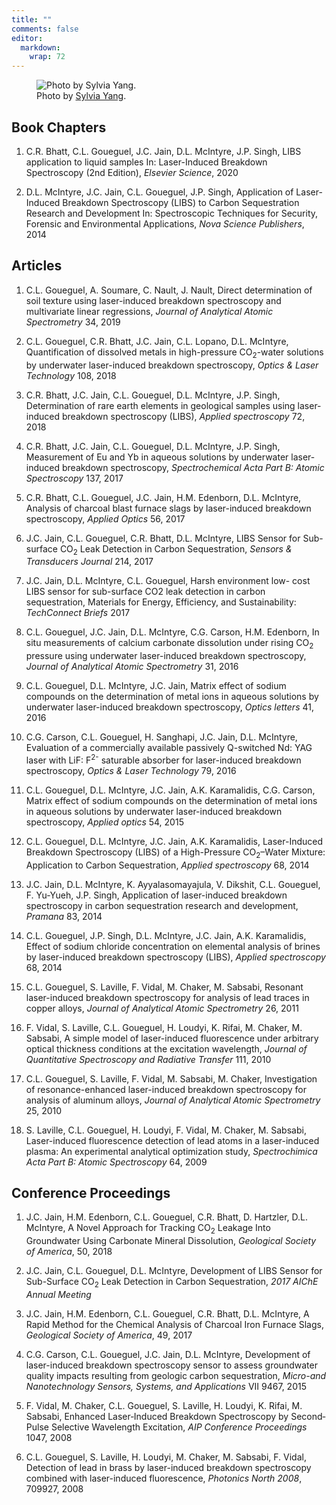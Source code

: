 ```yaml
---
title: ""
comments: false
editor: 
  markdown: 
    wrap: 72
---
```


![Photo by [Sylvia
Yang](https://unsplash.com/photos/book-lot-on-shelf-_ar2ENzmqb0?utm_content=creditShareLink&utm_medium=referral&utm_source=unsplash).](images/sylviaYang_unsplash.png){fig-align="center"}

::: justified
## Book Chapters

1.  C.R. Bhatt, C.L. Goueguel, J.C. Jain, D.L. McIntyre, J.P. Singh,
    LIBS application to liquid samples In: Laser-Induced Breakdown
    Spectroscopy (2nd Edition), *Elsevier Science*, 2020

2.  D.L. McIntyre, J.C. Jain, C.L. Goueguel, J.P. Singh, Application of
    Laser-Induced Breakdown Spectroscopy (LIBS) to Carbon Sequestration
    Research and Development In: Spectroscopic Techniques for Security,
    Forensic and Environmental Applications, *Nova Science Publishers*,
    2014

## Articles

1.  C.L. Goueguel, A. Soumare, C. Nault, J. Nault, Direct determination
    of soil texture using laser-induced breakdown spectroscopy and
    multivariate linear regressions, *Journal of Analytical Atomic
    Spectrometry* 34, 2019

2.  C.L. Goueguel, C.R. Bhatt, J.C. Jain, C.L. Lopano, D.L. McIntyre,
    Quantification of dissolved metals in high-pressure CO~2~-water
    solutions by underwater laser-induced breakdown spectroscopy,
    *Optics & Laser Technology* 108, 2018

3.  C.R. Bhatt, J.C. Jain, C.L. Goueguel, D.L. McIntyre, J.P. Singh,
    Determination of rare earth elements in geological samples using
    laser-induced breakdown spectroscopy (LIBS), *Applied spectroscopy*
    72, 2018

4.  C.R. Bhatt, J.C. Jain, C.L. Goueguel, D.L. McIntyre, J.P. Singh,
    Measurement of Eu and Yb in aqueous solutions by underwater
    laser-induced breakdown spectroscopy, *Spectrochemical Acta Part B:
    Atomic Spectroscopy* 137, 2017

5.  C.R. Bhatt, C.L. Goueguel, J.C. Jain, H.M. Edenborn, D.L. McIntyre,
    Analysis of charcoal blast furnace slags by laser-induced breakdown
    spectroscopy, *Applied Optics* 56, 2017

6.  J.C. Jain, C.L. Goueguel, C.R. Bhatt, D.L. McIntyre, LIBS Sensor for
    Sub-surface CO~2~ Leak Detection in Carbon Sequestration, *Sensors &
    Transducers Journal* 214, 2017

7.  J.C. Jain, D.L. McIntyre, C.L. Goueguel, Harsh environment low- cost
    LIBS sensor for sub-surface CO2 leak detection in carbon
    sequestration, Materials for Energy, Efficiency, and Sustainability:
    *TechConnect Briefs* 2017

8.  C.L. Goueguel, J.C. Jain, D.L. McIntyre, C.G. Carson, H.M. Edenborn,
    In situ measurements of calcium carbonate dissolution under rising
    CO~2~ pressure using underwater laser-induced breakdown
    spectroscopy, *Journal of Analytical Atomic Spectrometry* 31, 2016

9.  C.L. Goueguel, D.L. McIntyre, J.C. Jain, Matrix effect of sodium
    compounds on the determination of metal ions in aqueous solutions by
    underwater laser-induced breakdown spectroscopy, *Optics letters*
    41, 2016

10. C.G. Carson, C.L. Goueguel, H. Sanghapi, J.C. Jain, D.L. McIntyre,
    Evaluation of a commercially available passively Q-switched Nd: YAG
    laser with LiF: F^2-^ saturable absorber for laser-induced breakdown
    spectroscopy, *Optics & Laser Technology* 79, 2016

11. C.L. Goueguel, D.L. McIntyre, J.C. Jain, A.K. Karamalidis, C.G.
    Carson, Matrix effect of sodium compounds on the determination of
    metal ions in aqueous solutions by underwater laser-induced
    breakdown spectroscopy, *Applied optics* 54, 2015

12. C.L. Goueguel, D.L. McIntyre, J.C. Jain, A.K. Karamalidis,
    Laser-Induced Breakdown Spectroscopy (LIBS) of a High-Pressure
    CO~2~–Water Mixture: Application to Carbon Sequestration, *Applied
    spectroscopy* 68, 2014

13. J.C. Jain, D.L. McIntyre, K. Ayyalasomayajula, V. Dikshit, C.L.
    Goueguel, F. Yu-Yueh, J.P. Singh, Application of laser-induced
    breakdown spectroscopy in carbon sequestration research and
    development, *Pramana* 83, 2014

14. C.L. Goueguel, J.P. Singh, D.L. McIntyre, J.C. Jain, A.K.
    Karamalidis, Effect of sodium chloride concentration on elemental
    analysis of brines by laser-induced breakdown spectroscopy (LIBS),
    *Applied spectroscopy* 68, 2014

15. C.L. Goueguel, S. Laville, F. Vidal, M. Chaker, M. Sabsabi, Resonant
    laser-induced breakdown spectroscopy for analysis of lead traces in
    copper alloys, *Journal of Analytical Atomic Spectrometry* 26, 2011

16. F. Vidal, S. Laville, C.L. Goueguel, H. Loudyi, K. Rifai, M.
    Chaker, M. Sabsabi, A simple model of laser-induced fluorescence
    under arbitrary optical thickness conditions at the excitation
    wavelength, *Journal of Quantitative Spectroscopy and Radiative
    Transfer* 111, 2010

17. C.L. Goueguel, S. Laville, F. Vidal, M. Sabsabi, M. Chaker,
    Investigation of resonance-enhanced laser-induced breakdown
    spectroscopy for analysis of aluminum alloys, *Journal of Analytical
    Atomic Spectrometry* 25, 2010

18. S. Laville, C.L. Goueguel, H. Loudyi, F. Vidal, M. Chaker, M.
    Sabsabi, Laser-induced fluorescence detection of lead atoms in a
    laser-induced plasma: An experimental analytical optimization study,
    *Spectrochimica Acta Part B: Atomic Spectroscopy* 64, 2009

## Conference Proceedings

1.  J.C. Jain, H.M. Edenborn, C.L. Goueguel, C.R. Bhatt, D. Hartzler,
    D.L. McIntyre, A Novel Approach for Tracking CO~2~ Leakage Into
    Groundwater Using Carbonate Mineral Dissolution, *Geological Society
    of America*, 50, 2018

2.  J.C. Jain, C.L. Goueguel, D.L. McIntyre, Development of LIBS Sensor
    for Sub-Surface CO~2~ Leak Detection in Carbon Sequestration, *2017
    AIChE Annual Meeting*

3.  J.C. Jain, H.M. Edenborn, C.L. Goueguel, C.R. Bhatt, D.L. McIntyre,
    A Rapid Method for the Chemical Analysis of Charcoal Iron Furnace
    Slags, *Geological Society of America*, 49, 2017

4.  C.G. Carson, C.L. Goueguel, J.C. Jain, D.L. McIntyre, Development of
    laser-induced breakdown spectroscopy sensor to assess groundwater
    quality impacts resulting from geologic carbon sequestration,
    *Micro-and Nanotechnology Sensors, Systems, and Applications* VII
    9467, 2015

5.  F. Vidal, M. Chaker, C.L. Goueguel, S. Laville, H. Loudyi, K.
    Rifai, M. Sabsabi, Enhanced Laser‐Induced Breakdown Spectroscopy by
    Second‐Pulse Selective Wavelength Excitation, *AIP Conference
    Proceedings* 1047, 2008

6.  C.L. Goueguel, S. Laville, H. Loudyi, M. Chaker, M. Sabsabi, F.
    Vidal, Detection of lead in brass by laser-induced breakdown
    spectroscopy combined with laser-induced fluorescence, *Photonics
    North 2008*, 709927, 2008
:::
